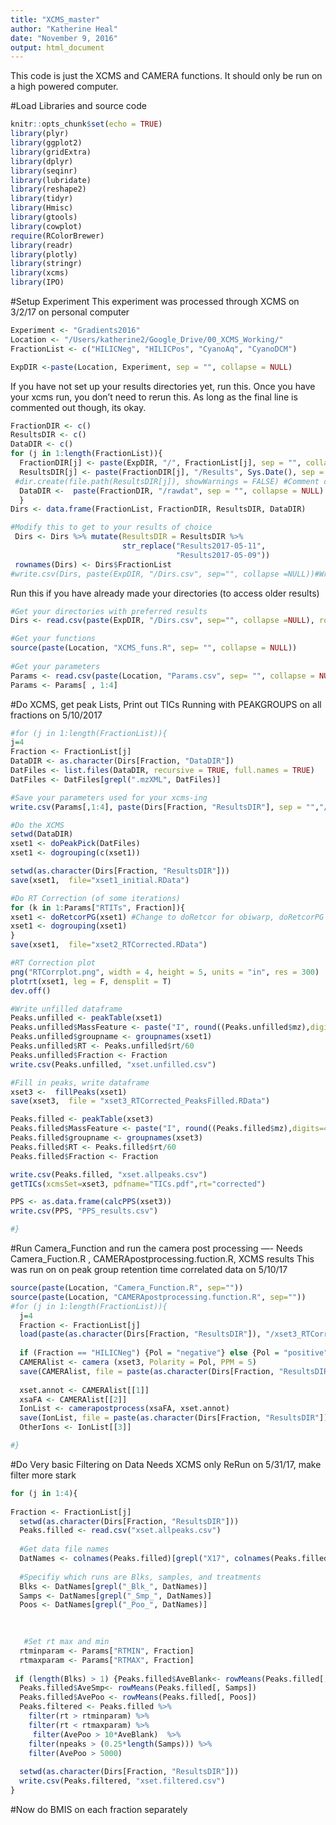 ```yaml
---
title: "XCMS_master"
author: "Katherine Heal"
date: "November 9, 2016"
output: html_document
---
```

This code is just the XCMS and CAMERA functions.  It should only be run on a high powered computer.

#Load Libraries and source code
```r
knitr::opts_chunk$set(echo = TRUE)
library(plyr) 
library(ggplot2) 
library(gridExtra) 
library(dplyr) 
library(seqinr) 
library(lubridate)
library(reshape2)
library(tidyr)
library(Hmisc)
library(gtools)
library(cowplot)
require(RColorBrewer)
library(readr)
library(plotly)
library(stringr)
library(xcms) 
library(IPO)

```

#Setup Experiment
This experiment was processed through XCMS on 3/2/17 on personal computer
```r

Experiment <- "Gradients2016"
Location <- "/Users/katherine2/Google_Drive/00_XCMS_Working/"
FractionList <- c("HILICNeg", "HILICPos", "CyanoAq", "CyanoDCM")

ExpDIR <-paste(Location, Experiment, sep = "", collapse = NULL)
```

If you have not set up your results directories yet, run this.  Once you have your xcms run, you don't need to rerun this.  As long as the final line is commented out though, its okay.
```r
FractionDIR <- c()
ResultsDIR <- c()
DataDIR <- c()
for (j in 1:length(FractionList)){
  FractionDIR[j] <- paste(ExpDIR, "/", FractionList[j], sep = "", collapse = NULL)
  ResultsDIR[j] <- paste(FractionDIR[j], "/Results", Sys.Date(), sep = "", collapse = NULL)
 #dir.create(file.path(ResultsDIR[j]), showWarnings = FALSE) #Comment out if you don't need to make the folder i.e. you've already run XCMS and need to redo the next steps
  DataDIR <-  paste(FractionDIR, "/rawdat", sep = "", collapse = NULL)
  }
Dirs <- data.frame(FractionList, FractionDIR, ResultsDIR, DataDIR)

#Modify this to get to your results of choice
 Dirs <- Dirs %>% mutate(ResultsDIR = ResultsDIR %>%
                         str_replace("Results2017-05-11",
                                     "Results2017-05-09")) 
 rownames(Dirs) <- Dirs$FractionList
#write.csv(Dirs, paste(ExpDIR, "/Dirs.csv", sep="", collapse =NULL))#Write this csv when you are satisfied with it - and then comment it out so you don't accidently rewrite your Dirs CSV.
```

Run this if you have already made your directories (to access older results)
```r
#Get your directories with preferred results
Dirs <- read.csv(paste(ExpDIR, "/Dirs.csv", sep="", collapse =NULL), row.names=1) #If this doesn't work, make sure last line of chunk B4 isn't commented out

#Get your functions
source(paste(Location, "XCMS_funs.R", sep= "", collapse = NULL))
  
#Get your parameters
Params <- read.csv(paste(Location, "Params.csv", sep= "", collapse = NULL), row.names=1)
Params <- Params[ , 1:4]

```

#Do XCMS, get peak Lists, Print out TICs 
Running with PEAKGROUPS on all fractions on 5/10/2017
```r
#for (j in 1:length(FractionList)){
j=4
Fraction <- FractionList[j]
DataDIR <- as.character(Dirs[Fraction, "DataDIR"])
DatFiles <- list.files(DataDIR, recursive = TRUE, full.names = TRUE)
DatFiles <- DatFiles[grepl(".mzXML", DatFiles)]

#Save your parameters used for your xcms-ing
write.csv(Params[,1:4], paste(Dirs[Fraction, "ResultsDIR"], sep = "","/Params_used.csv", collapse = NULL), row.names = TRUE)

#Do the XCMS
setwd(DataDIR)
xset1 <- doPeakPick(DatFiles)
xset1 <- dogrouping(c(xset1))

setwd(as.character(Dirs[Fraction, "ResultsDIR"]))
save(xset1,  file="xset1_initial.RData")

#Do RT Correction (of some iterations)
for (k in 1:Params["RTITs", Fraction]){
xset1 <- doRetcorPG(xset1) #Change to doRetcor for obiwarp, doRetcorPG for peak groups (better for cyano)
xset1 <- dogrouping(xset1)
}
save(xset1,  file="xset2_RTCorrected.RData")

#RT Correction plot
png("RTCorrplot.png", width = 4, height = 5, units = "in", res = 300) 
plotrt(xset1, leg = F, densplit = T)
dev.off() 

#Write unfilled dataframe
Peaks.unfilled <- peakTable(xset1) 
Peaks.unfilled$MassFeature <- paste("I", round((Peaks.unfilled$mz),digits=4), "R", round( Peaks.unfilled$rt/60, digits=2), sep="")
Peaks.unfilled$groupname <- groupnames(xset1)
Peaks.unfilled$RT <- Peaks.unfilled$rt/60
Peaks.unfilled$Fraction <- Fraction
write.csv(Peaks.unfilled, "xset.unfilled.csv")

#Fill in peaks, write dataframe
xset3 <-  fillPeaks(xset1)
save(xset3,  file = "xset3_RTCorrected_PeaksFilled.RData")

Peaks.filled <- peakTable(xset3)
Peaks.filled$MassFeature <- paste("I", round((Peaks.filled$mz),digits=4), "R", round( Peaks.filled$rt/60, digits=2), sep="")
Peaks.filled$groupname <- groupnames(xset3)
Peaks.filled$RT <- Peaks.filled$rt/60
Peaks.filled$Fraction <- Fraction

write.csv(Peaks.filled, "xset.allpeaks.csv")
getTICs(xcmsSet=xset3, pdfname="TICs.pdf",rt="corrected")

PPS <- as.data.frame(calcPPS(xset3))
write.csv(PPS, "PPS_results.csv")

#}
```

#Run Camera_Function and run the camera post processing ---- 
Needs Camera_Fuction.R , CAMERApostprocessing.fuction.R, XCMS results
This was run on on peak group retention time correlated data on 5/10/17
```r
source(paste(Location, "Camera_Function.R", sep=""))
source(paste(Location, "CAMERApostprocessing.function.R", sep=""))
#for (j in 1:length(FractionList)){
  j=4
  Fraction <- FractionList[j]
  load(paste(as.character(Dirs[Fraction, "ResultsDIR"]), "/xset3_RTCorrected_PeaksFilled.RData", sep=""))
  
  if (Fraction == "HILICNeg") {Pol = "negative"} else {Pol = "positive"} 
  CAMERAlist <- camera (xset3, Polarity = Pol, PPM = 5) 
  save(CAMERAlist, file = paste(as.character(Dirs[Fraction, "ResultsDIR"]), "/CAMERAlist.RData", sep=""))
  
  xset.annot <- CAMERAlist[[1]] 
  xsaFA <- CAMERAlist[[2]] 
  IonList <- camerapostprocess(xsaFA, xset.annot) 
  save(IonList, file = paste(as.character(Dirs[Fraction, "ResultsDIR"]), "/IonList.RData", sep=""))
  OtherIons <- IonList[[3]] 

#}
```


#Do Very basic Filtering on Data
Needs XCMS only
ReRun on 5/31/17, make filter more stark
```r
for (j in 1:4){
 
Fraction <- FractionList[j]
  setwd(as.character(Dirs[Fraction, "ResultsDIR"]))
  Peaks.filled <- read.csv("xset.allpeaks.csv")
  
  #Get data file names
  DatNames <- colnames(Peaks.filled)[grepl("X17", colnames(Peaks.filled))]
  
  #Specifiy which runs are Blks, samples, and treatments
  Blks <- DatNames[grepl("_Blk_", DatNames)]
  Samps <- DatNames[grepl("_Smp_", DatNames)]
  Poos <- DatNames[grepl("_Poo_", DatNames)]

  
  
   #Set rt max and min
  rtminparam <- Params["RTMIN", Fraction]
  rtmaxparam <- Params["RTMAX", Fraction]
  
 if (length(Blks) > 1) {Peaks.filled$AveBlank<- rowMeans(Peaks.filled[, Blks])} else {Peaks.filled$AveBlank<- Blks[1]}
  Peaks.filled$AveSmp<- rowMeans(Peaks.filled[, Samps])
  Peaks.filled$AvePoo <- rowMeans(Peaks.filled[, Poos])
  Peaks.filtered <- Peaks.filled %>%
    filter(rt > rtminparam) %>%
    filter(rt < rtmaxparam) %>%
     filter(AvePoo > 10*AveBlank)  %>%
    filter(npeaks > (0.25*length(Samps))) %>%
    filter(AvePoo > 5000)
    
  setwd(as.character(Dirs[Fraction, "ResultsDIR"]))
  write.csv(Peaks.filtered, "xset.filtered.csv")
}
```

#Now do BMIS on each fraction separately

